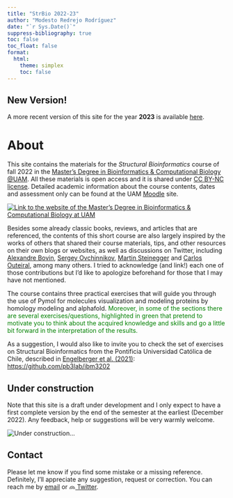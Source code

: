 ```yaml
---
title: "StrBio 2022-23"
author: "Modesto Redrejo Rodríguez"
date: "`r Sys.Date()`"
suppress-bibliography: true
toc: false 
toc_float: false
format:
  html:
    theme: simplex
    toc: false
---
```


::: callout-important
# New Version!
A more recent version of this site for the year **2023** is available [here](https://strbio.github.io/).

:::

# About

This site contains the materials for the *Structural Bioinformatics* course of fall 2022 in the [Master's Degree in Bioinformatics & Computational Biology \@UAM](https://www-uam-es.translate.goog/Medicina/MasterBioinformaticaBiologiaComputacional/1446820907497.htm?language=es&nodepath=M?ster+Universitario+en+Bioinform?tica+y+Biolog?a+Computacional&_x_tr_sl=es&_x_tr_tl=en&_x_tr_hl=es&_x_tr_pto=wapp). All these materials is open access and it is shared under [CC BY-NC license](https://creativecommons.org/licenses/by-nc/2.0/ "CC BY-NC license"). Detailed academic information about the course contents, dates and assessment only can be found at the UAM [Moodle](https://posgrado.uam.es/) site.

[![Link to the website of the Master's Degree in Bioinformatics & Computational Biology at UAM](pics/QR_master.png "Master's Degree in Bioinformatics & Computational Biology")](https://www-uam-es.translate.goog/Medicina/MasterBioinformaticaBiologiaComputacional/1446820907497.htm?language=es&nodepath=M?ster+Universitario+en+Bioinform?tica+y+Biolog?a+Computacional&_x_tr_sl=es&_x_tr_tl=en&_x_tr_hl=es&_x_tr_pto=wapp)

Besides some already classic books, reviews, and articles that are referenced, the contents of this short course are also largely inspired by the works of others that shared their course materials, tips, and other resources on their own blogs or websites, as well as discussions on Twitter, including [Alexandre Bovin](https://www.uu.nl/staff/amjjbonvin), [Sergey Ovchinnikov](https://twitter.com/sokrypton), [Martin Steinegger](https://twitter.com/thesteinegger) and [Carlos Outeiral](https://twitter.com/c_outeiral?lang=es), among many others. I tried to acknowledge (and link!) each one of those contributions but I'd like to apologize beforehand for those that I may have not mentioned.

The course contains three practical exercises that will guide you through the use of Pymol for molecules visualization and modeling proteins by homology modeling and alphafold. [Moreover, in some of the sections there are several exercises/questions, highlighted in green that pretend to motivate you to think about the acquired knowledge and skills and go a little bit forward in the interpretation of the results.]{style="color:green"}

As a suggestion, I would also like to invite you to check the set of exercises on Structural Bioinformatics from the Pontificia Universidad Católica de Chile, described in [Engelberger et al. (2021)](https://pubs.acs.org/doi/10.1021/acs.jchemed.1c00022): <https://github.com/pb3lab/ibm3202>

::: callout-warning
## Under construction
:::

Note that this site is a draft under development and I only expect to have a first complete version by the end of the semester at the earliest (December 2022). Any feedback, help or suggestions will be very warmly welcome.

![](pics/8275a.jpg "Under construction...")

## Contact

Please let me know if you find some mistake or a missing reference. Definitely, I'll appreciate any suggestion, request or correction. You can reach me by [email](mailto::modesto.redrejo@uam.es) or [![](pics/tw.png "@mredrejo"){width="14" height="11"} Twitter](https://twitter.com/mredrejo "Twitter").

